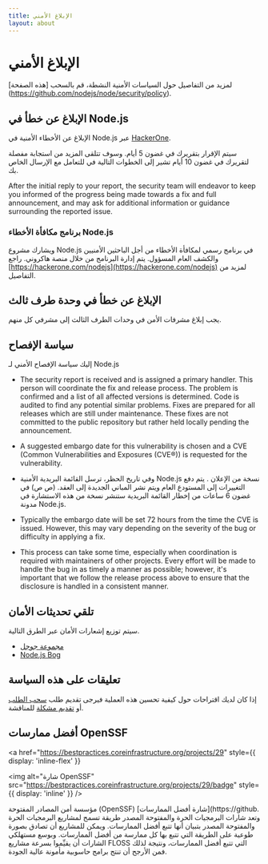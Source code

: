 ```yaml
---
title: الإبلاغ الأمني
layout: about
---
```


# الإبلاغ الأمني

لمزيد من التفاصيل حول السياسات الأمنية النشطة، قم بالسحب \[هذه الصفحة] (https://github.com/nodejs/node/security/policy).

## الإبلاغ عن خطأ في Node.js

الإبلاغ عن الأخطاء الأمنية في Node.js عبر [HackerOne](https://hackerone.com/nodejs).

سيتم الإقرار بتقريرك في غضون 5 أيام. وسوف تتلقى المزيد من
استجابة مفصلة لتقريرك في غضون 10 أيام تشير إلى الخطوات التالية في
للتعامل مع الإرسال الخاص بك.

After the initial reply to your report, the security team will endeavor to keep
you informed of the progress being made towards a fix and full announcement,
and may ask for additional information or guidance surrounding the reported
issue.

### برنامج مكافأة الأخطاء Node.js

ويشارك مشروع Node.js في برنامج رسمي لمكافأة الأخطاء من أجل الباحثين الأمنيين
والكشف العام المسؤول. يتم إدارة البرنامج من خلال
منصة هاكروني. راجع [https://hackerone.com/nodejs](https://hackerone.com/nodejs) لمزيد من التفاصيل.

## الإبلاغ عن خطأ في وحدة طرف ثالث

يجب إبلاغ مشرفات الأمن في وحدات الطرف الثالث إلى مشرفي
كل منهم.

## سياسة الإفصاح

إليك سياسة الإفصاح الأمني لـ Node.js

- The security report is received and is assigned a primary handler. This
  person will coordinate the fix and release process. The problem is confirmed
  and a list of all affected versions is determined. Code is audited to find
  any potential similar problems. Fixes are prepared for all releases which are
  still under maintenance. These fixes are not committed to the public
  repository but rather held locally pending the announcement.

- A suggested embargo date for this vulnerability is chosen and a CVE (Common
  Vulnerabilities and Exposures (CVE®)) is requested for the vulnerability.

- وفي تاريخ الحظر، ترسل القائمة البريدية الأمنية Node.js نسخة من الإعلان
  . يتم دفع التغييرات إلى المستودع العام ويتم نشر المباني الجديدة
  إلى العقد. (ص ص) في غضون 6 ساعات من إخطار القائمة البريدية
  ستنشر نسخة من هذه الاستشارة في مدونة Node.js.

- Typically the embargo date will be set 72 hours from the time the CVE is
  issued. However, this may vary depending on the severity of the bug or
  difficulty in applying a fix.

- This process can take some time, especially when coordination is required
  with maintainers of other projects. Every effort will be made to handle the
  bug in as timely a manner as possible; however, it's important that we follow
  the release process above to ensure that the disclosure is handled in a
  consistent manner.

## تلقي تحديثات الأمان

سيتم توزيع إشعارات الأمان عبر الطرق التالية.

- [مجموعة جوجل](https://groups.google.com/group/nodejs-sec)
- [Node.js Bog](/blog)

## تعليقات على هذه السياسة

إذا كان لديك اقتراحات حول كيفية تحسين هذه العملية فيرجى تقديم طلب
[سحب الطلب](https://github.com/nodejs/nodejs.org) أو
[تقديم مشكلة](https://github.com/nodejs/security-wg/issues/new) للمناقشة.

## أفضل ممارسات OpenSSF

<a
  href="https://bestpractices.coreinfrastructure.org/projects/29"
  style={{ display: 'inline-flex' }}
>
  <img
    alt="شارة OpenSSF"
    src="https://bestpractices.coreinfrastructure.org/projects/29/badge"
    style={{ display: 'inline' }}
  />
</a>

مؤسسة أمن المصادر المفتوحة (OpenSSF) \[شارة أفضل الممارسات]\(https://github. وتعد شارات البرمجيات الحرة والمفتوحة المصدر طريقة تسمح لمشاريع البرمجيات الحرة والمفتوحة المصدر بتبيان أنها تتبع أفضل الممارسات. ويمكن للمشاريع أن تصادق بصورة طوعية على الطريقة التي تتبع بها كل ممارسة من أفضل الممارسات. وبوسع مستهلكي الشارات أن يقيِّموا بسرعة مشاريع FLOSS التي تتبع أفضل الممارسات، ونتيجة لذلك فمن الأرجح أن تنتج برامج حاسوبية مأمونة عالية الجودة.
